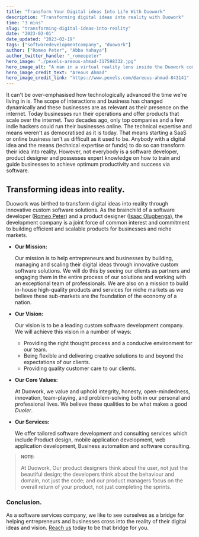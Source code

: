 ```yaml
---
title: "Transform Your Digital ideas Into Life With Duowork"
description: "Transforming digital ideas into reality with Duowork"
time: "3 mins"
slug: "transforming-digital-ideas-into-reality"
date: "2023-02-01"
date_updated: "2023-02-19"
tags: ["softwaredevelopmentcompany", "duowork"]
author: ["Romeo Peter", "Abba Yahaya"]
author_twitter_handle: "_romeopeter"
hero_image: "./pexels-areous-ahmad-317598332.jpg"
hero_image_alt: "A man in a virtual reality lens inside the Duowork company logo"
hero_image_credit_text: "Areous Ahmad"
hero_image_credit_link: "https://www.pexels.com/@areous-ahmad-843141"
---
```



It can't be over-emphasised how technologically advanced the time we're living in is. The scope of interactions and business has changed dynamically and these businesses are as relevant as their presence on the internet. Today businesses run their operations and offer products that scale over the internet. Two decades ago, only top companies and a few indie hackers could run their businesses online. The technical expertise and means weren't as democratised as it is today. That means starting a SaaS or online business isn't as difficult as it used to be. Anybody with a digital idea and the means (technical expertise or funds) to do so can transform their idea into reality. However, not everybody is a software developer, product designer and possesses expert knowledge on how to train and guide businesses to achieve optimum productivity and success via software.

## Transforming ideas into <span className="underline-color-green-light">reality</span>.

Duowork was birthed to transform digital ideas into reality through innovative custom software solutions. As the brainchild of a software developer (<a href="https://twitter.com/_romeopeter" rel="noopener">Romeo Peter</a>) and a product designer (<a href="https://twitter.com/Isaacolugbengai" rel="noopener">Isaac Olugbenga</a>), the development company is a joint force of common interest and commitment to building efficient and scalable products for businesses and niche markets.

- <span className="underline-color-green-light">**Our Mission:**</span>

  Our mission is to help entrepreneurs and businesses by building, managing and scaling their digital ideas through innovative custom software solutions. We will do this by seeing our clients as partners and engaging them in the entire process of our solutions and working with an exceptional team of professionals. We are also on a mission to build in-house high-quality products and services for niche markets as we believe these sub-markets are the foundation of the economy of a nation.

- <span className="underline-color-green-light">**Our Vision:**</span>

  Our vision is to be a leading custom software development company. We will achieve this vision in a number of ways:

  - Providing the right thought process and a conducive environment for our team.
  - Being flexible and delivering creative solutions to and beyond the expectations of our clients.
  - Providing quality customer care to our clients.

- <span className="underline-color-green-light">**Our Core Values:**</span>

  At Duowork, we value and uphold integrity, honesty, open-mindedness, innovation, team-playing, and problem-solving both in our personal and professional lives. We believe these qualities to be what makes a good _Duoler_.

- <span className="underline-color-green-light">**Our Services:**</span>

  We offer tailored software development and consulting services which include Product design, mobile application development, web application development, Business automation and software consulting.

> <small className="text-gray-400">
>   <b>NOTE:</b>
> </small>
>
> At Duowork, Our product designers think about the user, not just the beautiful design; the developers think about the behaviour and domain, not just the code; and our product managers focus on the overall return of your product, not just completing the sprints.

### Conclusion.

As a software services company, we like to see ourselves as a bridge for helping entrepreneurs and businesses cross into the reality of their digital ideas and vision. [Reach us](https://duowork.github.io/#contact-duowork) today to be that bridge for you.
